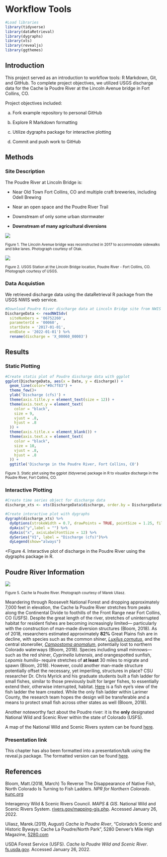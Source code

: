 # Workflow Tools


```r
#Load libraries
library(tidyverse)
library(dataRetrieval)
library(dygraphs)
library(xts)
library(revealjs)
library(ggthemes)
```


## Introduction


This project served as an introduction to workflow tools: R Markdown, Git, and GitHub. To complete project objectives, we utilized USGS discharge data for the Cache la Poudre River at the Lincoln Avenue bridge in Fort Collins, CO. 

Project objectives included: 

a) Fork example repository to personal GitHub 

b) Explore R Markdown formatting 

c) Utilize dygraphs package for interactive plotting

d) Commit and push work to GitHub


## Methods 


### Site Description {-}


The Poudre River at Lincoln Bridge is:

  - Near Old Town Fort Collins, CO and multiple craft breweries, including Odell Brewing 
  
  - Near an open space and the Poudre River Trail

  - Downstream of only some urban stormwater
  
  - **Downstream of many agricultural diversions**
  

![](https://www.otak.com/wp-content/uploads/2019/04/0543_The_Unfound_Door_OTAK_two.jpg)


<small>Figure 1. The Lincoln Avenue bridge was reconstructed in 2017 to accommodate sidewalks and bike lanes. Photograph courtesy of Otak. </small>


![](https://waterdata.usgs.gov/nwisweb/local/state/co/text/pics/06752260big.jpg)


<small>Figure 2. USGS Station at the Lincoln Bridge location, Poudre River - Fort Collins, CO. Photograph courtesy of USGS.</small>


### Data Acquistion {-}


We retrieved discharge data using the dataRetrieval R package from the USGS NWIS web service. 


```r
#Download Poudre River discharge data at Lincoln Bridge site from NWIS web service
DischargeData <- readNWISdv(
  siteNumbers = '06752260',
  parameterCd = '00060',
  startDate = '2017-01-01',
  endDate = '2022-01-01') %>%
  rename(discharge = 'X_00060_00003')
```


## Results 


### Static Plotting {-}


```r
#Create statis plot of Poudre discharge data with ggplot
ggplot(DischargeData, aes(x = Date, y = discharge)) + 
  geom_line(color="#0c7f83") + 
  theme_few()+
  ylab('Discharge (cfs)') + 
  theme(axis.title.y = element_text(size = 12)) +
  theme(axis.text.y = element_text(
    color = "black",
    size = 9,
    vjust = .8,
    hjust = .8
  )) +
  theme(axis.title.x = element_blank()) +
  theme(axis.text.x = element_text(
    color = "black",
    size = 10,
    vjust = .8,
    hjust = .8
  )) +
  ggtitle('Discharge in the Poudre River, Fort Collins, CO')
```


<small> Figure 3. Static plot using the ggplot (tidyverse) package in R to visualize discharge in the Poudre River, Fort Collins, CO. </small> 


### Interactive Plotting {-}


```r
#Create time series object for discharge data
discharge_xts <- xts(DischargeData$discharge, order.by = DischargeData$Date)

#Create interactive plot with dygraphs 
dygraph(discharge_xts) %>%
  dyOptions(strokeWidth = 0.7, drawPoints = TRUE, pointSize = 1.25, fillGraph=TRUE,fillAlpha=0.25) %>%
  dyAxis("y",label = "") %>%
  dyAxis("x", axisLabelFontSize = 12) %>%
  dySeries("V1", label = "Discharge (cfs)")%>% 
  dyLegend(show="always")
```


<Figure 4. Interactive plot of discharge in the Poudre River using the dygraphs package in R.</small>


## Poudre River Information


![](https://cdn.5280.com/2019/08/Cache-la-Poudre-River_Marek-Uliasz_Alamy-Stock-Photo-960x720.jpg)

<small>Figure 5. Cache la Poudre River. Photograph courtesy of Marek Uliasz.</small> 


Meandering through Roosevelt National Forest and dropping approximately 7,000 feet in elevation, the Cache la Poudre River stretches from peaks along the Continental Divide to foothills of the Front Range near Fort Collins, CO (USFS). Despite the great length of the river, stretches of uninterrupted habitat for resident fishes are becoming increasingly limited— particularly with the construction of man-made diversion structures (Bloom, 2018). As of 2018, researchers estimated approximately **82%** Great Plains fish are in decline, with species such as the common shiner, [*Luxilus cornutus*]( https://nas.er.usgs.gov/queries/factsheet.aspx?SpeciesID=563), and the central stoneroller, [*Campostoma anomalum*](https://nas.er.usgs.gov/queries/factsheet.aspx?SpeciesID=506), potentially lost to northern Colorado waterways (Bloom, 2018). Species including small minnows— such as the red shiner, *Cyprinella lutrensis*, and orangespotted sunfish, *Lepomis humilis*– require stretches of **at least** 30 miles to migrate and spawn (Bloom, 2018). However, could another man-made structure potentially offset the necessary, yet imperiling, structures in place? CSU researcher Dr. Chris Myrick and his graduate students built a fish ladder for small fishes, similar to those previously built for larger fishes, to essentially extend their, otherwise interrupted, habitat. [Here]( https://youtu.be/7x7O9r5j5fE) is a fish eye’s view of the fish ladder the team created. While the only fish ladder within Larimer County, the research team hopes the design will be transferable and a means to protect small fish across other states as well (Bloom, 2018). 


Another noteworthy fact about the Poudre river: it is the **only** designated National Wild and Scenic River within the state of Colorado (USFS). 


A map of the National Wild and Scenic Rivers system can be found [here](https://www.rivers.gov/documents/nwsrs-map.pdf).


### Presentation link {-}


This chapter has also been formatted into a presentation/talk using the reveal.js package. The formatted version can be found [here](https://amandahastings.github.io/1_rmarkdown_examples/index_talk.html#/).


## References 


Bloom, Matt.(2018, March) To Reverse The Disappearance of Native Fish, North Colorado Is Turning to Fish Ladders. *NPR for Northern Colorado*. [kunc.org](https://www.kunc.org/environment/2018-03-21/to-reverse-the-disappearance-of-native-fish-northern-colorado-is-turning-to-fish-ladders)


Interagency Wild & Scenic Rivers Council. *MAPS & GIS*.  National Wild and Scenic Rivers System. [rivers.gov/mapping-gis.php](https://www.rivers.gov/mapping-gis.php). Accessed January 26, 2022. 


Uliasz, Marek.(2019, August) *Cache la Poudre River*, "Colorado’s Scenic and Historic Byways: Cache La Poudre/North Park", 5280 Denver's Mile High Magazine, [5280.com](https://www.5280.com/2019/08/colorados-scenic-and-historic-byways-cache-la-poudre-north-park/)


USDA Forest Service (USFS). *Cache la Poudre Wild and Scenic River*. [fs.usda.gov](https://www.fs.usda.gov/detail/arp/specialplaces/?cid=stelprdb5150293). Accessed January 26, 2022. 



